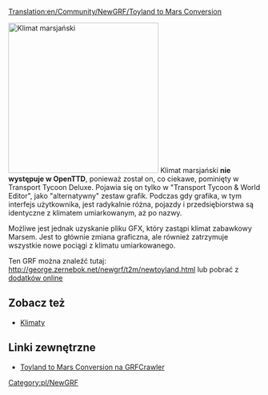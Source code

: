 [[Translation:en/Community/NewGRF/Toyland to Mars Conversion]]


[[File:en/Community/NewGRF/Marsscreenshot.png|thumb|300px|right|Klimat marsjański]]
Klimat marsjański '''nie występuje w OpenTTD''', ponieważ został on, co ciekawe, pominięty w Transport Tycoon Deluxe. Pojawia się on tylko w "Transport Tycoon & World Editor", jako "alternatywny" zestaw grafik. Podczas gdy grafika, w tym interfejs użytkownika, jest radykalnie różna, pojazdy i przedsiębiorstwa są identyczne z klimatem umiarkowanym, aż po nazwy.

Możliwe jest jednak uzyskanie pliku GFX, który zastąpi klimat zabawkowy Marsem. Jest to głównie zmiana graficzna, ale również zatrzymuje wszystkie nowe pociągi z klimatu umiarkowanego.

Ten GRF można znaleźć tutaj: http://george.zernebok.net/newgrf/t2m/newtoyland.html lub pobrać z [[pl/Manual/Dodatki Online|dodatków online]]

{{en/-}}

== Zobacz też ==
* [[pl/Manual/Klimat|Klimaty]]

== Linki zewnętrzne ==
* [http://grfcrawler.tt-forums.net/details.php?do=details&id=39 Toyland to Mars Conversion na GRFCrawler]

[[Category:pl/NewGRF]]